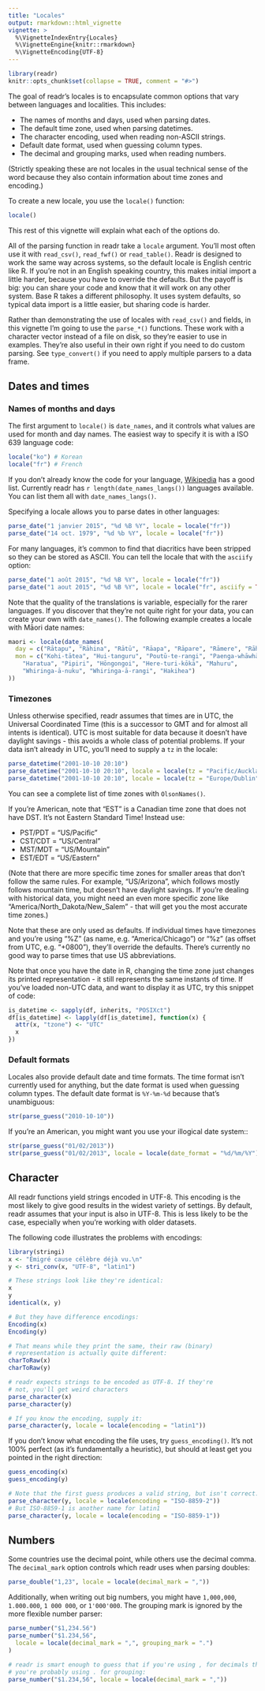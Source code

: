 ```yaml
---
title: "Locales"
output: rmarkdown::html_vignette
vignette: >
  %\VignetteIndexEntry{Locales}
  %\VignetteEngine{knitr::rmarkdown}
  %\VignetteEncoding{UTF-8}
---
```


```r
library(readr)
knitr::opts_chunk$set(collapse = TRUE, comment = "#>")
```

The goal of readr's locales is to encapsulate common options that vary between languages and localities. This includes:

* The names of months and days, used when parsing dates.
* The default time zone, used when parsing datetimes.
* The character encoding, used when reading non-ASCII strings.
* Default date format, used when guessing column types.
* The decimal and grouping marks, used when reading numbers.

(Strictly speaking these are not locales in the usual technical sense of the word because they also contain information about time zones and encoding.)

To create a new locale, you use the `locale()` function:

```r
locale()
```

This rest of this vignette will explain what each of the options do.

All of the parsing function in readr take a `locale` argument. You'll most often use it with `read_csv()`, `read_fwf()` or `read_table()`. Readr is designed to work the same way across systems, so the default locale is English centric like R. If you're not in an English speaking country, this makes initial import a little harder, because you have to override the defaults. But the payoff is big: you can share your code and know that it will work on any other system. Base R takes a different philosophy. It uses system defaults, so typical data import is a little easier, but sharing code is harder.

Rather than demonstrating the use of locales with `read_csv()` and fields, in this vignette I'm going to use the `parse_*()` functions. These work with a character vector instead of a file on disk, so they're easier to use in examples. They're also useful in their own right if you need to do custom parsing. See `type_convert()` if you need to apply multiple parsers to a data frame.

## Dates and times

### Names of months and days

The first argument to `locale()` is `date_names`, and it controls what values are used for month and day names. The easiest way to specify it is with a ISO 639 language code:

```r
locale("ko") # Korean
locale("fr") # French
```

If you don't already know the code for your language, [Wikipedia](https://en.wikipedia.org/wiki/List_of_ISO_639-1_codes) has a good list. Currently readr has `r length(date_names_langs())` languages available. You can list them all with `date_names_langs()`.

Specifying a locale allows you to parse dates in other languages:

```r
parse_date("1 janvier 2015", "%d %B %Y", locale = locale("fr"))
parse_date("14 oct. 1979", "%d %b %Y", locale = locale("fr"))
```

For many languages, it's common to find that diacritics have been stripped so they can be stored as ASCII. You can tell the locale that with the `asciify` option:

```r
parse_date("1 août 2015", "%d %B %Y", locale = locale("fr"))
parse_date("1 aout 2015", "%d %B %Y", locale = locale("fr", asciify = TRUE))
```

Note that the quality of the translations is variable, especially for the rarer languages. If you discover that they're not quite right for your data, you can create your own with `date_names()`. The following example creates a locale with Māori date names:

```r
maori <- locale(date_names(
  day = c("Rātapu", "Rāhina", "Rātū", "Rāapa", "Rāpare", "Rāmere", "Rāhoroi"),
  mon = c("Kohi-tātea", "Hui-tanguru", "Poutū-te-rangi", "Paenga-whāwhā",
    "Haratua", "Pipiri", "Hōngongoi", "Here-turi-kōkā", "Mahuru",
    "Whiringa-ā-nuku", "Whiringa-ā-rangi", "Hakihea")
))
```

### Timezones

Unless otherwise specified, readr assumes that times are in UTC, the Universal Coordinated Time (this is a successor to GMT and for almost all intents is identical). UTC is most suitable for data because it doesn't have daylight savings - this avoids a whole class of potential problems. If your data isn't already in UTC, you'll need to supply a `tz` in the locale:

```r
parse_datetime("2001-10-10 20:10")
parse_datetime("2001-10-10 20:10", locale = locale(tz = "Pacific/Auckland"))
parse_datetime("2001-10-10 20:10", locale = locale(tz = "Europe/Dublin"))
```

You can see a complete list of time zones with `OlsonNames()`.

If you're American, note that "EST" is a Canadian time zone that does not have DST. It's not Eastern Standard Time! Instead use:

* PST/PDT = "US/Pacific"
* CST/CDT = "US/Central"
* MST/MDT = "US/Mountain"
* EST/EDT = "US/Eastern"

(Note that there are more specific time zones for smaller areas that don't follow the same rules. For example, "US/Arizona", which follows mostly follows mountain time, but doesn't have daylight savings. If you're dealing with historical data, you might need an even more specific zone like "America/North_Dakota/New_Salem" - that will get you the most accurate time zones.)

Note that these are only used as defaults. If individual times have timezones and you're using "%Z" (as name, e.g. "America/Chicago") or "%z" (as offset from UTC, e.g. "+0800"), they'll override the defaults. There's currently no good way to parse times that use US abbreviations.

Note that once you have the date in R, changing the time zone just changes its printed representation - it still represents the same instants of time. If you've loaded non-UTC data, and want to display it as UTC, try this snippet of code:

```r
is_datetime <- sapply(df, inherits, "POSIXct")
df[is_datetime] <- lapply(df[is_datetime], function(x) {
  attr(x, "tzone") <- "UTC"
  x
})
```

### Default formats

Locales also provide default date and time formats. The time format isn't currently used for anything, but the date format is used when guessing column types. The default date format is `%Y-%m-%d` because that's unambiguous:

```r
str(parse_guess("2010-10-10"))
```

If you're an American, you might want you use your illogical date system::

```r
str(parse_guess("01/02/2013"))
str(parse_guess("01/02/2013", locale = locale(date_format = "%d/%m/%Y")))
```

## Character

All readr functions yield strings encoded in UTF-8. This encoding is the most likely to give good results in the widest variety of settings. By default, readr assumes that your input is also in UTF-8. This is less likely to be the case, especially when you're working with older datasets.

The following code illustrates the problems with encodings:

```r
library(stringi)
x <- "Émigré cause célèbre déjà vu.\n"
y <- stri_conv(x, "UTF-8", "latin1")

# These strings look like they're identical:
x
y
identical(x, y)

# But they have difference encodings:
Encoding(x)
Encoding(y)

# That means while they print the same, their raw (binary)
# representation is actually quite different:
charToRaw(x)
charToRaw(y)

# readr expects strings to be encoded as UTF-8. If they're
# not, you'll get weird characters
parse_character(x)
parse_character(y)

# If you know the encoding, supply it:
parse_character(y, locale = locale(encoding = "latin1"))
```

If you don't know what encoding the file uses, try `guess_encoding()`. It's not 100% perfect (as it's fundamentally a heuristic), but should at least get you pointed in the right direction:

```r
guess_encoding(x)
guess_encoding(y)

# Note that the first guess produces a valid string, but isn't correct:
parse_character(y, locale = locale(encoding = "ISO-8859-2"))
# But ISO-8859-1 is another name for latin1
parse_character(y, locale = locale(encoding = "ISO-8859-1"))
```

## Numbers

Some countries use the decimal point, while others use the decimal comma. The `decimal_mark` option controls which readr uses when parsing doubles:

```r
parse_double("1,23", locale = locale(decimal_mark = ","))
```

Additionally, when writing out big numbers, you might have `1,000,000`, `1.000.000`, `1 000 000`, or `1'000'000`. The grouping mark is ignored by the more flexible number parser:

```r
parse_number("$1,234.56")
parse_number("$1.234,56", 
  locale = locale(decimal_mark = ",", grouping_mark = ".")
)

# readr is smart enough to guess that if you're using , for decimals then
# you're probably using . for grouping:
parse_number("$1.234,56", locale = locale(decimal_mark = ","))
```
